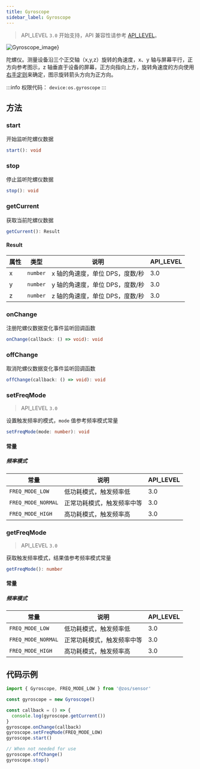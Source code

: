 ```yaml
---
title: Gyroscope
sidebar_label: Gyroscope
---
```


> API_LEVEL `3.0` 开始支持，API 兼容性请参考 [API_LEVEL](../../../../guides/framework/device/compatibility.md)。

![Gyroscope_image}](https://img-cdn.zepp.com/20231219/4ede3747e830cb5adf0cfaa79ba59e0a.jpeg)

陀螺仪。测量设备沿三个正交轴（x,y,z）旋转的角速度，x、y 轴与屏幕平行，正方向参考图示，z 轴垂直于设备的屏幕，正方向指向上方，旋转角速度的方向使用[右手定则](https://en.wikipedia.org/wiki/Right-hand_rule)来确定，图示旋转箭头方向为正方向。

:::info
权限代码： `device:os.gyroscope`
:::

## 方法

### start

开始监听陀螺仪数据

```ts
start(): void
```

### stop

停止监听陀螺仪数据

```ts
stop(): void
```

### getCurrent

获取当前陀螺仪数据

```ts
getCurrent(): Result
```

#### Result

| 属性 | 类型                | 说明                            | API_LEVEL |
| ---- | ------------------- | ------------------------------- | --------- |
| x    | <code>number</code> | x 轴的角速度，单位 DPS，度数/秒 | 3.0       |
| y    | <code>number</code> | y 轴的角速度，单位 DPS，度数/秒 | 3.0       |
| z    | <code>number</code> | z 轴的角速度，单位 DPS，度数/秒 | 3.0       |

### onChange

注册陀螺仪数据变化事件监听回调函数

```ts
onChange(callback: () => void): void
```

### offChange

取消陀螺仪数据变化事件监听回调函数

```ts
offChange(callback: () => void): void
```

### setFreqMode

> API_LEVEL `3.0`

设置触发频率的模式，`mode` 值参考频率模式常量

```ts
setFreqMode(mode: number): void
```

#### 常量

##### 频率模式

| 常量               | 说明                       | API_LEVEL |
| ------------------ | -------------------------- | --------- |
| `FREQ_MODE_LOW`    | 低功耗模式，触发频率低     | 3.0       |
| `FREQ_MODE_NORMAL` | 正常功耗模式，触发频率中等 | 3.0       |
| `FREQ_MODE_HIGH`   | 高功耗模式，触发频率高     | 3.0       |

### getFreqMode

> API_LEVEL `3.0`

获取触发频率模式，结果值参考频率模式常量

```ts
getFreqMode(): number
```

#### 常量

##### 频率模式

| 常量               | 说明                       | API_LEVEL |
| ------------------ | -------------------------- | --------- |
| `FREQ_MODE_LOW`    | 低功耗模式，触发频率低     | 3.0       |
| `FREQ_MODE_NORMAL` | 正常功耗模式，触发频率中等 | 3.0       |
| `FREQ_MODE_HIGH`   | 高功耗模式，触发频率高     | 3.0       |

## 代码示例

```js
import { Gyroscope, FREQ_MODE_LOW } from '@zos/sensor'

const gyroscope = new Gyroscope()

const callback = () => {
  console.log(gyroscope.getCurrent())
}
gyroscope.onChange(callback)
gyroscope.setFreqMode(FREQ_MODE_LOW)
gyroscope.start()

// When not needed for use
gyroscope.offChange()
gyroscope.stop()
```

